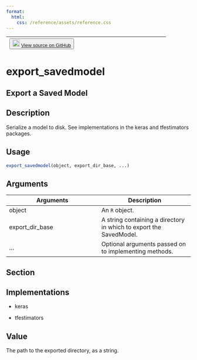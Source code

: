 ```yaml
---
format:
  html:
    css: /reference/assets/reference.css
---
```


| <button class="button"> ![](/reference/assets/GitHub-Mark-32px.png){width="20"} [View source on GitHub](https://github.com/rstudio/tensorflow//blob/main/R/estimator-generics.R#L79) </button> |
|:------------------------------:|:--------------------------------------:|

# export_savedmodel

## Export a Saved Model

## Description
Serialize a model to disk. See implementations in the keras and tfestimators packages. 


## Usage
```r
export_savedmodel(object, export_dir_base, ...) 
```

## Arguments
|Arguments|Description|
|---|---|
| object | An `R` object. |
| export_dir_base | A string containing a directory in which to export the SavedModel. |
| ... | Optional arguments passed on to implementing methods. |


## Section

## Implementations

- keras

- tfestimators

## Value
The path to the exported directory, as a string. 




